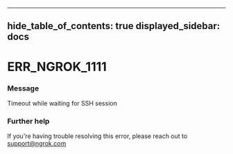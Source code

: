 

---
hide_table_of_contents: true
displayed_sidebar: docs
---


# ERR_NGROK_1111

### Message
Timeout while waiting for SSH session

<ErrorDetails error="err_ngrok_1111" />



### Further help
If you're having trouble resolving this error, please reach out to [support@ngrok.com](mailto:support@ngrok.com?subject=Help%20with%20ERR_NGROK_1111)


